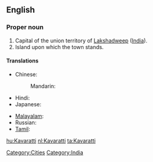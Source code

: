 ==English==
{{wikipedia}}

===Proper noun===
{{en-proper noun}}

# Capital of the union territory of [[Lakshadweep]] ([[India]]).
# Island upon which the town stands.

====Translations====
{{trans-top|capital of Lakshadweep, India}}
* Chinese:
*: Mandarin: {{t|cmn|卡瓦拉蒂|tr=Kǎwǎlādì|sc=Hani}}
* Hindi: {{t|hi|कवरत्ती|tr=kavarattī|xs=Hindi}}
* Japanese: {{t|ja|カバラティ|tr=Kabarati}}
{{trans-mid}}
* [[Malayalam]]: {{t|ml|കവരത്തി|sc=Mlym|xs=Malayalam}}
* Russian: {{t|ru|Каваратти|m|tr=Kavarátti}}
* [[Tamil]]: {{t|ta|கவரத்தி|xs=Tamil}}
{{trans-bottom}}

[[Category:Cities]]
[[Category:India]]

[[hu:Kavaratti]]
[[nl:Kavaratti]]
[[ta:Kavaratti]]